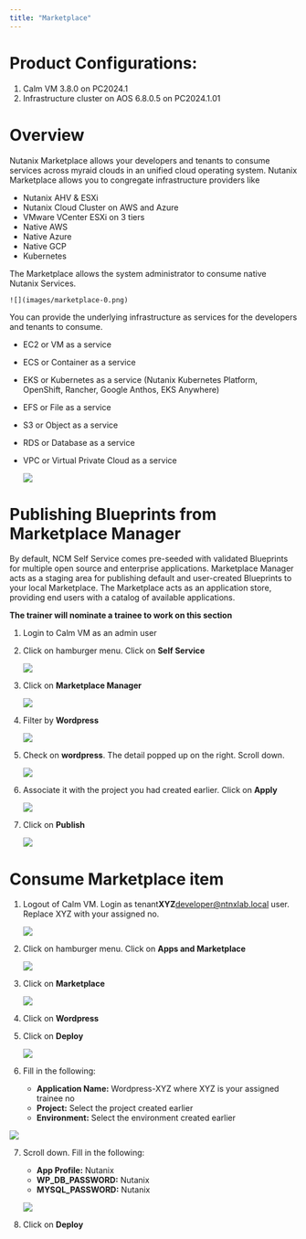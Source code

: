 ```yaml
---
title: "Marketplace"
---
```


# Product Configurations:

1.  Calm VM 3.8.0 on PC2024.1
2.  Infrastructure cluster on AOS 6.8.0.5 on PC2024.1.01

# Overview

Nutanix Marketplace allows your developers and tenants to consume services across myraid clouds in an unified cloud
operating system.  Nutanix Marketplace allows you to congregate infrastructure providers like

- Nutanix AHV & ESXi 
- Nutanix Cloud Cluster on AWS and Azure 
- VMware VCenter ESXi on 3 tiers 
- Native AWS
- Native Azure 
- Native GCP
- Kubernetes

The Marketplace allows the system administrator to consume native Nutanix Services.

    ![](images/marketplace-0.png)

You can provide the underlying infrastructure as services for the developers and tenants to consume.

- EC2 or VM as a service
- ECS or Container as a service
- EKS or Kubernetes as a service (Nutanix Kubernetes Platform, OpenShift, Rancher, Google Anthos, EKS Anywhere)
- EFS or File as a service
- S3 or Object as a service
- RDS or Database as a service
- VPC or Virtual Private Cloud as a service

  ![](images/marketplace-6.png)

# Publishing Blueprints from Marketplace Manager

By default, NCM Self Service comes pre-seeded with validated Blueprints for multiple open source and enterprise applications. Marketplace Manager acts as a
staging area for publishing default and user-created Blueprints to your local Marketplace. The Marketplace acts as an application store,
providing end users with a catalog of available applications.

**The trainer will nominate a trainee to work on this section**

1.  Login to Calm VM as an admin user

2.  Click on hamburger menu.  Click on **Self Service**

    ![](images/appswitcher-self-service.png)

3.  Click on **Marketplace Manager**

    ![](images/marketplace-1.png)

4. Filter by **Wordpress**

    ![](images/marketplace-2.png)

5.  Check on **wordpress**.  The detail popped up on the right.  Scroll down.

    ![](images/marketplace-3.png)

6.  Associate it with the project you had created earlier.  Click on **Apply**

    ![](images/marketplace-4.png)

7.  Click on **Publish**

    ![](images/marketplace-5.png)

# Consume Marketplace item

1.  Logout of Calm VM.  Login as tenant**XYZ**developer@ntnxlab.local user.  Replace XYZ with your assigned no.

    ![](images/marketplace-launch-1.png)

2.  Click on hamburger menu.  Click on **Apps and Marketplace**

    ![](images/marketplace-launch-2.png)

3.  Click on **Marketplace**

    ![](images/marketplace-launch-3.png)

4.  Click on **Wordpress**

5.  Click on **Deploy**

    ![](images/marketplace-launch-4.png)

6.  Fill in the following:

    - **Application Name:** Wordpress-XYZ where XYZ is your assigned trainee no
    - **Project:** Select the project created earlier
    - **Environment:** Select the environment created earlier

   ![](images/marketplace-launch-5.png)

7.  Scroll down.  Fill in the following:

    - **App Profile:** Nutanix
    - **WP_DB_PASSWORD:** Nutanix
    - **MYSQL_PASSWORD:** Nutanix

    ![](images/marketplace-launch-6.png)

8.  Click on **Deploy**


 








